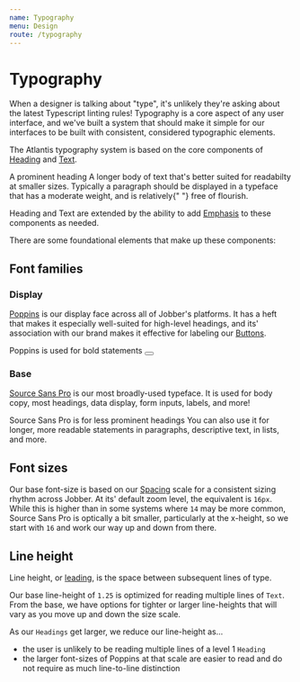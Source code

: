 ```yaml
---
name: Typography
menu: Design
route: /typography
---
```



# Typography

When a designer is talking about "type", it's unlikely they're asking about the
latest Typescript linting rules! Typography is a core aspect of any user
interface, and we've built a system that should make it simple for our
interfaces to be built with consistent, considered typographic elements.

The Atlantis typography system is based on the core components of
[Heading](/packages-components-src-heading-heading) and
[Text](/packages-components-src-text-text).

<Playground>
  <Content>
    <Heading level={1}>
      A <Emphasis variation="highlight">prominent</Emphasis> heading
    </Heading>
    <Text>
      A longer body of text that's better suited for readabilty at smaller
      sizes. Typically a paragraph should be displayed in a typeface that has a
      moderate weight, and is <Emphasis variation="italic">relatively</Emphasis>{" "}
      free of flourish.
    </Text>
  </Content>
</Playground>

Heading and Text are extended by the ability to add
[Emphasis](/packages-components-src-emphasis-emphasis) to these components as
needed.

There are some foundational elements that make up these components:

## Font families

### Display

[Poppins](https://fonts.google.com/specimen/Poppins) is our display face across
all of Jobber's platforms. It has a heft that makes it especially well-suited
for high-level headings, and its' association with our brand makes it effective
for labeling our [Buttons](/components/button).

<Playground>
  <Content>
    <Heading level={2}>Poppins is used for bold statements</Heading>
    <Button label="And punchy labels"></Button>
  </Content>
</Playground>

### Base

[Source Sans Pro](https://fonts.google.com/specimen/Source+Sans+Pro) is our most
broadly-used typeface. It is used for body copy, most headings, data display,
form inputs, labels, and more!

<Playground>
  <Content>
    <Heading level={3}>Source Sans Pro is for less prominent headings</Heading>
    <Text>
      You can also use it for longer, more readable statements in paragraphs,
      descriptive text, in lists, and more.
    </Text>
    <Checkbox
      checked
      label="Source Sans Pro can label inputs nicely"
    ></Checkbox>
  </Content>
</Playground>

## Font sizes

Our base font-size is based on our [Spacing](/space) scale for a consistent
sizing rhythm across Jobber. At its' default zoom level, the equivalent is
`16px`. While this is higher than in some systems where `14` may be more common,
Source Sans Pro is optically a bit smaller, particularly at the x-height, so we
start with `16` and work our way up and down from there.

## Line height

Line height, or
[leading](https://www.shillingtoneducation.com/blog/leading-typography/), is the
space between subsequent lines of type.

Our base line-height of `1.25` is optimized for reading multiple lines of
`Text`. From the base, we have options for tighter or larger line-heights that
will vary as you move up and down the size scale.

As our `Headings` get larger, we reduce our line-height as...

- the user is unlikely to be reading multiple lines of a level 1 `Heading`
- the larger font-sizes of Poppins at that scale are easier to read and do not
  require as much line-to-line distinction
